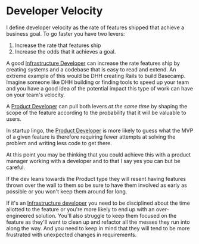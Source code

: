 # Developer Velocity

I define developer velocity as the rate of features shipped that achieve a business goal. To go faster you have two levers:

1. Increase the rate that features ship
2. Increase the odds that it achieves a goal.

A good [Infrastructure Developer](/ideas/infrastructure-developer) can increase the rate features ship by creating systems and a codebase that is easy to read and extend. An extreme example of this would be DHH creating Rails to build Basecamp. Imagine someone like DHH building or finding tools to speed up your team and you have a good idea of the potential impact this type of work can have on your team's velocity.

A [Product Developer](/ideas/product-developer) can pull both levers _at the same time_ by shaping the scope of the feature according to the probability that it will be valuable to users.

In startup lingo, the [Product Developer](/ideas/product-developer) is more likely to guess what the MVP of a given feature is therefore requiring fewer attempts at solving the problem and writing less code to get there.

At this point you may be thinking that you could achieve this with a product manager working with a developer and to that I say yes you can but be careful.

If the dev leans towards the Product type they will resent having features thrown over the wall to them so be sure to have them involved as early as possible or you won't keep them around for long.

If it's an [Infrastructure developer](/ideas/infrastructure-developer) you need to be disciplined about the time allotted to the feature or you're more likely to end up with an over-engineered solution. You'll also struggle to keep them focused on the feature as they'll want to clean up and refactor all the messes they run into along the way. And you need to keep in mind that they will tend to be more frustrated with unexpected changes in requirements.
